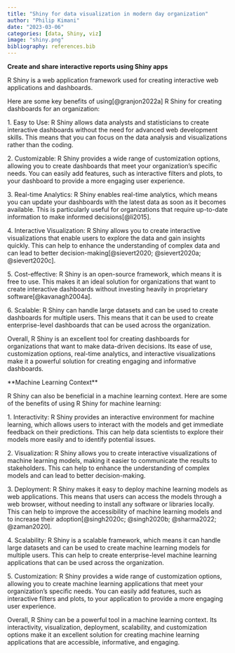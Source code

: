 ```yaml
---
title: "Shiny for data visualization in modern day organization"
author: "Philip Kimani"
date: "2023-03-06"
categories: [data, Shiny, viz]
image: "shiny.png"
bibliography: references.bib
---
```


**Create and share interactive reports using Shiny apps**

R Shiny is a web application framework used for creating interactive web applications and dashboards.

Here are some key benefits of using[@granjon2022a] R Shiny for creating dashboards for an organization:

1\. Easy to Use: R Shiny allows data analysts and statisticians to create interactive dashboards without the need for advanced web development skills. This means that you can focus on the data analysis and visualizations rather than the coding.

2\. Customizable: R Shiny provides a wide range of customization options, allowing you to create dashboards that meet your organization's specific needs. You can easily add features, such as interactive filters and plots, to your dashboard to provide a more engaging user experience.

3\. Real-time Analytics: R Shiny enables real-time analytics, which means you can update your dashboards with the latest data as soon as it becomes available. This is particularly useful for organizations that require up-to-date information to make informed decisions[@li2015].

4\. Interactive Visualization: R Shiny allows you to create interactive visualizations that enable users to explore the data and gain insights quickly. This can help to enhance the understanding of complex data and can lead to better decision-making[@sievert2020; @sievert2020a; @sievert2020c].

5\. Cost-effective: R Shiny is an open-source framework, which means it is free to use. This makes it an ideal solution for organizations that want to create interactive dashboards without investing heavily in proprietary software[@kavanagh2004a].

6\. Scalable: R Shiny can handle large datasets and can be used to create dashboards for multiple users. This means that it can be used to create enterprise-level dashboards that can be used across the organization.

Overall, R Shiny is an excellent tool for creating dashboards for organizations that want to make data-driven decisions. Its ease of use, customization options, real-time analytics, and interactive visualizations make it a powerful solution for creating engaging and informative dashboards.

\*\*Machine Learning Context\*\*

R Shiny can also be beneficial in a machine learning context. Here are some of the benefits of using R Shiny for machine learning:

1\. Interactivity: R Shiny provides an interactive environment for machine learning, which allows users to interact with the models and get immediate feedback on their predictions. This can help data scientists to explore their models more easily and to identify potential issues.

2\. Visualization: R Shiny allows you to create interactive visualizations of machine learning models, making it easier to communicate the results to stakeholders. This can help to enhance the understanding of complex models and can lead to better decision-making.

3\. Deployment: R Shiny makes it easy to deploy machine learning models as web applications. This means that users can access the models through a web browser, without needing to install any software or libraries locally. This can help to improve the accessibility of machine learning models and to increase their adoption[@singh2020c; @singh2020b; @sharma2022; @zaman2020].

4\. Scalability: R Shiny is a scalable framework, which means it can handle large datasets and can be used to create machine learning models for multiple users. This can help to create enterprise-level machine learning applications that can be used across the organization.

5\. Customization: R Shiny provides a wide range of customization options, allowing you to create machine learning applications that meet your organization's specific needs. You can easily add features, such as interactive filters and plots, to your application to provide a more engaging user experience.

Overall, R Shiny can be a powerful tool in a machine learning context. Its interactivity, visualization, deployment, scalability, and customization options make it an excellent solution for creating machine learning applications that are accessible, informative, and engaging.
